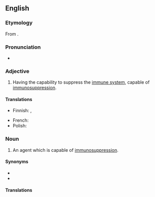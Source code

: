 ==English==

===Etymology===
From {{prefix|en|immuno|suppressive}}.

===Pronunciation===
* {{rhymes|en|ɛsɪv|s=6}}

===Adjective===
{{en-adj}}

# {{lb|en|pharmaceutical effect|immunology}} Having the capability to suppress the [[immune system]], capable of [[immunosuppression]].

====Translations====
{{trans-top|capable of immunosuppression}}
* Finnish: {{t|fi|[[hylkimistä]] [[estävä]]}}, {{t|fi|immunosuppressiivinen}}
{{trans-mid}}
* French: {{t+|fr|immunosuppresseur}}
* Polish: {{t+|pl|immunosupresyjny}}
{{trans-bottom}}

===Noun===
{{en-noun}}

# {{lb|en|pharmaceutical drug|immunology}} An agent which is capable of [[immunosuppression]].

====Synonyms====
* {{l|en|immunosuppressor}}
* {{l|en|immunosuppressant}}

====Translations====
{{trans-see|immunosuppressant}}